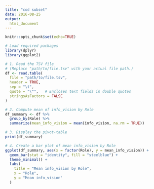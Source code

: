 ```yaml
---
title: "cod subset"
date: 2016-08-25
output: 
  html_document
---
```


```r
knitr::opts_chunk$set(echo=TRUE)
```

```r
# Load required packages
library(dplyr)
library(ggplot2)
```

```r
# 1. Read the TSV file
# (Replace "path/to/file.tsv" with your actual file path.)
df <- read.table(
  file = "path/to/file.tsv",
  header = TRUE,
  sep = "\t",
  quote = "\"",   # Encloses text fields in double quotes
  stringsAsFactors = FALSE
)
```

```r
# 2. Compute mean of info_vision by Role
df_summary <- df %>%
  group_by(Role) %>%
  summarize(mean_info_vision = mean(info_vision, na.rm = TRUE))

# 3. Display the pivot-table
print(df_summary)
```

```r
# 4. Create a bar plot of mean info_vision by Role
ggplot(df_summary, aes(x = factor(Role), y = mean_info_vision)) +
  geom_bar(stat = "identity", fill = "steelblue") +
  theme_minimal() +
  labs(
    title = "Mean info_vision by Role",
    x = "Role",
    y = "Mean info_vision"
  )
```




